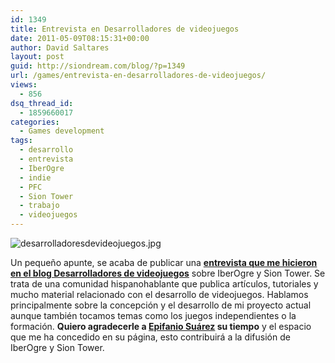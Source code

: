 ```yaml
---
id: 1349
title: Entrevista en Desarrolladores de videojuegos
date: 2011-05-09T08:15:31+00:00
author: David Saltares
layout: post
guid: http://siondream.com/blog/?p=1349
url: /games/entrevista-en-desarrolladores-de-videojuegos/
views:
  - 856
dsq_thread_id:
  - 1859660017
categories:
  - Games development
tags:
  - desarrollo
  - entrevista
  - IberOgre
  - indie
  - PFC
  - Sion Tower
  - trabajo
  - videojuegos
---
```


![desarrolladoresdevideojuegos.jpg](/img/wp/desarrolladoresdevideojuegos.jpg)

Un pequeño apunte, se acaba de publicar una **[entrevista que me hicieron en el blog Desarrolladores de videojuegos](http://desarrolladoresdevideojuegos.es/2011/05/09/entrevista-a-david-saltares-marquez-iberogre/)** sobre IberOgre y Sion Tower. Se trata de una comunidad hispanohablante que publica artículos, tutoriales y mucho material relacionado con el desarrollo de videojuegos. Hablamos principalmente sobre la concepción y el desarrollo de mi proyecto actual aunque también tocamos temas como los juegos independientes o la formación. **Quiero agradecerle a [Epifanio Suárez](http://twitter.com/#!/episuarez) su tiempo** y el espacio que me ha concedido en su página, esto contribuirá a la difusión de IberOgre y Sion Tower.